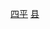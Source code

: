 {{Catnav|頁面分類|...|县级行政区|中国县份|吉林省县份}}
{{Catnav|頁面分類|...|吉林行政区划|吉林县级行政区|吉林省县份}}
{{Catnav|頁面分類|...|吉林市州|吉林地级市|四平|四平行政区划|四平区县市}}
[[Category:吉林省县份|四平]]
[[Category:四平区县市|县]]
{{catmore|梨树县|吉林省梨树县}}